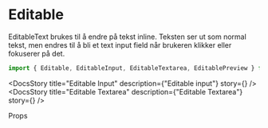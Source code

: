 
<Meta of={EditableStories} />

<DocsContainer>

# Editable

EditableText brukes til å endre på tekst inline. Teksten ser ut som normal tekst, men endres til å bli et text input field når brukeren klikker eller fokuserer på det.

```jsx
import { Editable, EditableInput, EditableTextarea, EditablePreview } from "@kvib/react";
```

<Feedback component="Editable" />

<DocsStory title="Editable Input" description={"Editable input"} story={<Canvas of={EditableStories.Editable} />} />
<DocsStory
  title="Editable Textarea"
  description={"Editable Textarea"}
  story={<Canvas of={EditableStories.EditableTextarea} />}
/>

<DocsHeading light>Props</DocsHeading>
<Canvas of={EditableStories.Editable} />
<Controls of={EditableStories.Editable} />

</DocsContainer>
